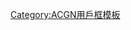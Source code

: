 {{Userbox-r
  |border-c = #000000
  |border-s = 1
  |id-c     = #FFCC00
  |id-s     = 10
  |id-fc    = #FFFF00
  |info-c   = #ffff00
  |info-s   = 10
  |info-fc  = #000000
  |id       = {{{1}}}
  |info     = 這個用戶是'''[[{{{1}}}]]'''的迷。
}}
<noinclude>[[Category:ACGN用戶框模板]]</noinclude>